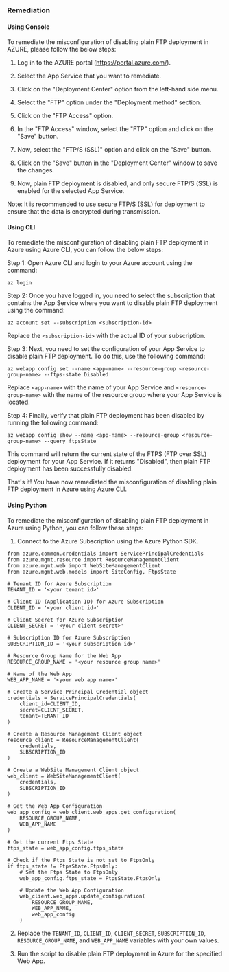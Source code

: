 ### Remediation

#### Using Console

To remediate the misconfiguration of disabling plain FTP deployment in AZURE, please follow the below steps:

1. Log in to the AZURE portal (https://portal.azure.com/).

2. Select the App Service that you want to remediate.

3. Click on the "Deployment Center" option from the left-hand side menu.

4. Select the "FTP" option under the "Deployment method" section.

5. Click on the "FTP Access" option.

6. In the "FTP Access" window, select the "FTP" option and click on the "Save" button.

7. Now, select the "FTP/S (SSL)" option and click on the "Save" button.

8. Click on the "Save" button in the "Deployment Center" window to save the changes.

9. Now, plain FTP deployment is disabled, and only secure FTP/S (SSL) is enabled for the selected App Service.

Note: It is recommended to use secure FTP/S (SSL) for deployment to ensure that the data is encrypted during transmission.

#### Using CLI

To remediate the misconfiguration of disabling plain FTP deployment in Azure using Azure CLI, you can follow the below steps:

Step 1: Open Azure CLI and login to your Azure account using the command:

```
az login
```

Step 2: Once you have logged in, you need to select the subscription that contains the App Service where you want to disable plain FTP deployment using the command:

```
az account set --subscription <subscription-id>
```

Replace the `<subscription-id>` with the actual ID of your subscription.

Step 3: Next, you need to set the configuration of your App Service to disable plain FTP deployment. To do this, use the following command:

```
az webapp config set --name <app-name> --resource-group <resource-group-name> --ftps-state Disabled
```

Replace `<app-name>` with the name of your App Service and `<resource-group-name>` with the name of the resource group where your App Service is located.

Step 4: Finally, verify that plain FTP deployment has been disabled by running the following command:

```
az webapp config show --name <app-name> --resource-group <resource-group-name> --query ftpsState
```

This command will return the current state of the FTPS (FTP over SSL) deployment for your App Service. If it returns "Disabled", then plain FTP deployment has been successfully disabled.

That's it! You have now remediated the misconfiguration of disabling plain FTP deployment in Azure using Azure CLI.

#### Using Python

To remediate the misconfiguration of disabling plain FTP deployment in Azure using Python, you can follow these steps:

1. Connect to the Azure Subscription using the Azure Python SDK.
```
from azure.common.credentials import ServicePrincipalCredentials
from azure.mgmt.resource import ResourceManagementClient
from azure.mgmt.web import WebSiteManagementClient
from azure.mgmt.web.models import SiteConfig, FtpsState

# Tenant ID for Azure Subscription
TENANT_ID = '<your tenant id>'

# Client ID (Application ID) for Azure Subscription
CLIENT_ID = '<your client id>'

# Client Secret for Azure Subscription
CLIENT_SECRET = '<your client secret>'

# Subscription ID for Azure Subscription
SUBSCRIPTION_ID = '<your subscription id>'

# Resource Group Name for the Web App
RESOURCE_GROUP_NAME = '<your resource group name>'

# Name of the Web App
WEB_APP_NAME = '<your web app name>'

# Create a Service Principal Credential object
credentials = ServicePrincipalCredentials(
    client_id=CLIENT_ID,
    secret=CLIENT_SECRET,
    tenant=TENANT_ID
)

# Create a Resource Management Client object
resource_client = ResourceManagementClient(
    credentials,
    SUBSCRIPTION_ID
)

# Create a WebSite Management Client object
web_client = WebSiteManagementClient(
    credentials,
    SUBSCRIPTION_ID
)

# Get the Web App Configuration
web_app_config = web_client.web_apps.get_configuration(
    RESOURCE_GROUP_NAME,
    WEB_APP_NAME
)

# Get the current Ftps State
ftps_state = web_app_config.ftps_state

# Check if the Ftps State is not set to FtpsOnly
if ftps_state != FtpsState.FtpsOnly:
    # Set the Ftps State to FtpsOnly
    web_app_config.ftps_state = FtpsState.FtpsOnly

    # Update the Web App Configuration
    web_client.web_apps.update_configuration(
        RESOURCE_GROUP_NAME,
        WEB_APP_NAME,
        web_app_config
    )
```

2. Replace the `TENANT_ID`, `CLIENT_ID`, `CLIENT_SECRET`, `SUBSCRIPTION_ID`, `RESOURCE_GROUP_NAME`, and `WEB_APP_NAME` variables with your own values.

3. Run the script to disable plain FTP deployment in Azure for the specified Web App.

